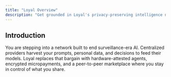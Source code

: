 ```yaml
---
title: "Loyal Overview"
description: "Get grounded in Loyal's privacy-preserving intelligence network and prepare for the MetaDAO ICO launch."
---
```


## Introduction

You are stepping into a network built to end surveillance-era AI. Centralized providers harvest your prompts, personal data, and decisions to feed their models. Loyal replaces that bargain with hardware-attested agents, encrypted micropayments, and a peer-to-peer marketplace where you stay in control of what you share.


